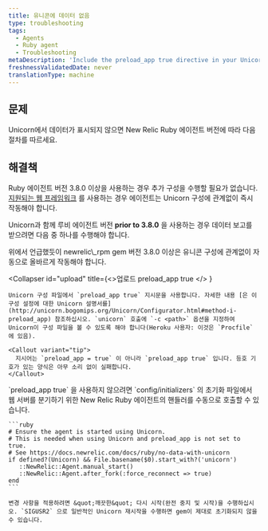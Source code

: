 ```yaml
---
title: 유니콘에 데이터 없음
type: troubleshooting
tags:
  - Agents
  - Ruby agent
  - Troubleshooting
metaDescription: 'Include the preload_app true directive in your Unicorn configuration for New Relic''s Ruby agent, and then do a clean stop and restart.'
freshnessValidatedDate: never
translationType: machine
---
```


## 문제

Unicorn에서 데이터가 표시되지 않으면 New Relic Ruby 에이전트 버전에 따라 다음 절차를 따르세요.

## 해결책

Ruby 에이전트 버전 3.8.0 이상을 사용하는 경우 추가 구성을 수행할 필요가 없습니다. [지원되는 웹 프레임워크](/docs/ruby/supported-frameworks) 를 사용하는 경우 에이전트는 Unicorn 구성에 관계없이 즉시 작동해야 합니다.

Unicorn과 함께 루비 에이전트 버전 <DNT>**prior to 3.8.0**</DNT> 을 사용하는 경우 데이터 보고를 받으려면 다음 중 하나를 수행해야 합니다.

<CollapserGroup>
  <Collapser id="upgrade" title="newrelic_rpm 3.8.0 이상으로 업그레이드">
    위에서 언급했듯이 newrelic\_rpm gem 버전 3.8.0 이상은 유니콘 구성에 관계없이 자동으로 올바르게 작동해야 합니다.
  </Collapser>

  <Collapser
    id="upload"
    title={<>업로드 <InlineCode>
      preload_app true
    </InlineCode></>
    }
  >
    Unicorn 구성 파일에서 `preload_app true` 지시문을 사용합니다. 자세한 내용 [은 이 구성 설정에 대한 Unicorn 설명서를](http://unicorn.bogomips.org/Unicorn/Configurator.html#method-i-preload_app) 참조하십시오. `unicorn` 호출에 `-c <path>` 옵션을 지정하여 Unicorn이 구성 파일을 볼 수 있도록 해야 합니다(Heroku 사용자: 이것은 `Procfile` 에 있음).

    <Callout variant="tip">
      지시어는 `preload_app = true` 이 아니라 `preload_app true` 입니다. 등호 기호가 있는 양식은 아무 소리 없이 실패합니다.
    </Callout>
  </Collapser>

  <Collapser id="manual-start" title="수동으로 에이전트 시작">
    `preload_app true` 을 사용하지 않으려면 `config/initializers` 의 초기화 파일에서 웹 서버를 분기하기 위한 New Relic Ruby 에이전트의 핸들러를 수동으로 호출할 수 있습니다.

    ```ruby
    # Ensure the agent is started using Unicorn.
    # This is needed when using Unicorn and preload_app is not set to true.
    # See https://docs.newrelic.com/docs/ruby/no-data-with-unicorn 
    if defined?(Unicorn) && File.basename($0).start_with?('unicorn') 
       ::NewRelic::Agent.manual_start() 
       ::NewRelic::Agent.after_fork(:force_reconnect => true) 
    end
    ```

    변경 사항을 적용하려면 &quot;깨끗한&quot; 다시 시작(완전 중지 및 시작)을 수행하십시오. `SIGUSR2` 으로 일반적인 Unicorn 재시작을 수행하면 gem이 제대로 초기화되지 않을 수 있습니다.
  </Collapser>
</CollapserGroup>